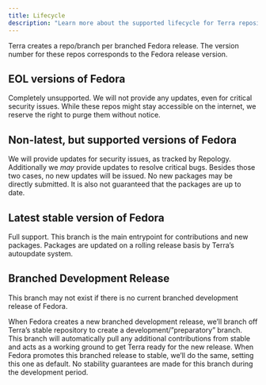 ```yaml
---
title: Lifecycle
description: "Learn more about the supported lifecycle for Terra repositories, per Fedora release."
---
```


<Note>
  Terra creates a repo/branch per branched Fedora release. The version number
  for these repos corresponds to the Fedora release version.
</Note>

## EOL versions of Fedora

Completely unsupported. We will not provide any updates, even for critical security issues. While these repos might stay accessible on the internet, we reserve the right to purge them without notice.

## Non-latest, but supported versions of Fedora

We will provide updates for security issues, as tracked by Repology. Additionally we _may_ provide updates to resolve critical bugs. Besides those two cases, no new updates will be issued. No new packages may be directly submitted. It is also not guaranteed that the packages are up to date.

## Latest stable version of Fedora

Full support. This branch is the main entrypoint for contributions and new packages. Packages are updated on a rolling release basis by Terra’s autoupdate system.

## Branched Development Release

<Warning>
  This branch may not exist if there is no current branched development release
  of Fedora.
</Warning>

When Fedora creates a new branched development release, we’ll branch off Terra’s stable repository to create a development/”preparatory” branch. This branch will automatically pull any additional contributions from stable and acts as a working ground to get Terra ready for the new release. When Fedora promotes this branched release to stable, we’ll do the same, setting this one as default. No stability guarantees are made for this branch during the development period.
